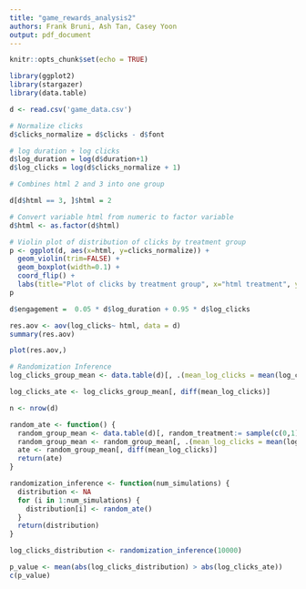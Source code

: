 ```yaml
---
title: "game_rewards_analysis2"
authors: Frank Bruni, Ash Tan, Casey Yoon
output: pdf_document
---
```


```r
knitr::opts_chunk$set(echo = TRUE)
```

```r
library(ggplot2)
library(stargazer)
library(data.table)
```

```r
d <- read.csv('game_data.csv')
```

```r
# Normalize clicks
d$clicks_normalize = d$clicks - d$font
```

```r
# log duration + log clicks
d$log_duration = log(d$duration+1)
d$log_clicks = log(d$clicks_normalize + 1)
```


```r
# Combines html 2 and 3 into one group

d[d$html == 3, ]$html = 2
```


```r
# Convert variable html from numeric to factor variable
d$html <- as.factor(d$html)
```



```r
# Violin plot of distribution of clicks by treatment group
p <- ggplot(d, aes(x=html, y=clicks_normalize)) + 
  geom_violin(trim=FALSE) +
  geom_boxplot(width=0.1) +
  coord_flip() + 
  labs(title="Plot of clicks by treatment group", x="html treatment", y="clicks")
p
```

```r
d$engagement =  0.05 * d$log_duration + 0.95 * d$log_clicks
```

```r
res.aov <- aov(log_clicks~ html, data = d)
summary(res.aov)

```

```r
plot(res.aov,)
```

```r
# Randomization Inference
log_clicks_group_mean <- data.table(d)[, .(mean_log_clicks = mean(log_clicks)), keyby='html']

log_clicks_ate <- log_clicks_group_mean[, diff(mean_log_clicks)]
```

```r
n <- nrow(d)

random_ate <- function() {
  random_group_mean <- data.table(d)[, random_treatment:= sample(c(0,1), replace=TRUE, size=n)]
  random_group_mean <- random_group_mean[, .(mean_log_clicks = mean(log_clicks)), keyby='random_treatment']
  ate <- random_group_mean[, diff(mean_log_clicks)]
  return(ate)
}

randomization_inference <- function(num_simulations) {
  distribution <- NA
  for (i in 1:num_simulations) {
    distribution[i] <- random_ate()
  }
  return(distribution)
}
```

```r
log_clicks_distribution <- randomization_inference(10000)
```
```r
p_value <- mean(abs(log_clicks_distribution) > abs(log_clicks_ate))
c(p_value)
```
